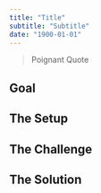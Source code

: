 ```yaml
---
title: "Title"
subtitle: "Subtitle"
date: "1900-01-01"
---
```


> Poignant Quote

## Goal

## The Setup

## The Challenge

## The Solution


